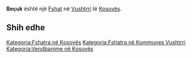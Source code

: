 {{Fshat në Kosovës
 | Emri                = Beçuk
| sqi_D_name = Beçuk
| sqi_D_FULL_NAME_RO = Beçuk
| sqi_D_FULL_NAME_ND_RO = Becuk
| sqi_D_SORT_NAME_RG = BECUK
| sqi_D_FULL_NAME_RG = Beçuk
| sqi_D_FULL_NAME_ND_RG = Becuk
| sqi_V_name = Bequk
| sqi_V_FULL_NAME_RO = Bequk
| sqi_V_FULL_NAME_ND_RO = Bequk
| sqi_V_SORT_NAME_RG = BEQUK
| sqi_V_FULL_NAME_RG = Bequk
| sqi_V_FULL_NAME_ND_RG = Bequk
| srp_N_name = Benčuk
| srp_N_FULL_NAME_RO = Benčuk
| srp_N_FULL_NAME_ND_RO = Bencuk
| srp_N_SORT_NAME_RG = BENCUK
| srp_N_FULL_NAME_RG = Benčuk
| srp_N_FULL_NAME_ND_RG = Bencuk
| srp_NS_name = Бенчук
| srp_NS_FULL_NAME_RO = Бенчук
| srp_NS_FULL_NAME_ND_RO = Бенчук
| srp_NS_SORT_NAME_RG = БЕНЧУК
| srp_NS_FULL_NAME_RG = Бенчук
| srp_NS_FULL_NAME_ND_RG = Бенчук
| srp_V_name = Bečuk
| srp_V_FULL_NAME_RO = Bečuk
| srp_V_FULL_NAME_ND_RO = Becuk
| srp_V_SORT_NAME_RG = BECUK
| srp_V_FULL_NAME_RG = Bečuk
| srp_V_FULL_NAME_ND_RG = Becuk

 | Emri (Rasa dhanore) = 
 | Figura              = 
 | Shteti              = Kosovo
 | Komuna              = Vushtrri
 | Kodi postar         = 
 | Sipërfaqja          = 

 | Popullsia           = 

 | Regj. i popullsisë  = 
 | Dend. e popullsisë  = 
 | Faqja zyrtare       = 
 <!--- Koordinatat ----> 
 | Gjerësia            = 42.726389
 | Gjatësia            = 20.970833
 | Lartësia            = 
}}
'''Beçuk''' është një [[Fshat]] në [[Vushtrri]] të [[Kosovës]].

<!-- == Gjeografia == -->
<!-- == Historia == -->
<!-- == Demografia == -->
== Shih edhe ==
{{Komuna Vushtrri}}
{{Kosovo-Administrata-Cung}}

[[Kategoria:Fshatra në Kosovës]]
[[Kategoria:Fshatra në Kommunes Vushtrri]]
[[Kategoria:Vendbanime në Kosovës]]